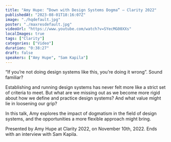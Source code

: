 ```yaml
---
title: "Amy Hupe: “Down with Design Systems Dogma” — Clarity 2022"
publishedAt: "2023-08-01T18:16:07Z"
image: "./hqdefault.jpg"
poster: "./maxresdefault.jpg"
videoUrl: "https://www.youtube.com/watch?v=SYecMG00XXs"
localImages: true
tags: ["Clarity"]
categories: ["Video"]
duration: "0:38:27"
draft: false
speakers: ["Amy Hupe", "Sam Kapila"]
---
```


“If you’re not doing design systems like this, you’re doing it wrong”. Sound familiar?

Establishing and running design systems has never felt more like a strict set of criteria to meet. But what are we missing out as we become more rigid about how we define and practice design systems? And what value might lie in loosening our grip?

In this talk, Amy explores the impact of dogmatism in the field of design systems, and the opportunities a more flexible approach might bring.

Presented by Amy Hupe at Clarity 2022, on November 10th, 2022. Ends with an interview with Sam Kapila.
